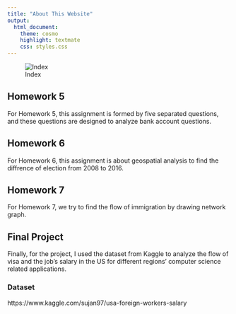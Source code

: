 ```yaml
---
title: "About This Website"
output:
  html_document:
    theme: cosmo
    highlight: textmate
    css: styles.css
---
```


![Index](about.png)

## Homework 5

For Homework 5, this assignment is formed by five separated questions, and these questions are designed to analyze bank account questions.

## Homework 6

For Homework 6, this assignment is about geospatial analysis to find the diffrence of election from 2008 to 2016.

## Homework 7

For Homework 7, we try to find the flow of immigration by drawing network graph.

## Final Project

Finally, for the project, I used the dataset from Kaggle to analyze the flow of visa and the job's salary in the US for different regions' computer science related applications.

### Dataset

https://www.kaggle.com/sujan97/usa-foreign-workers-salary


